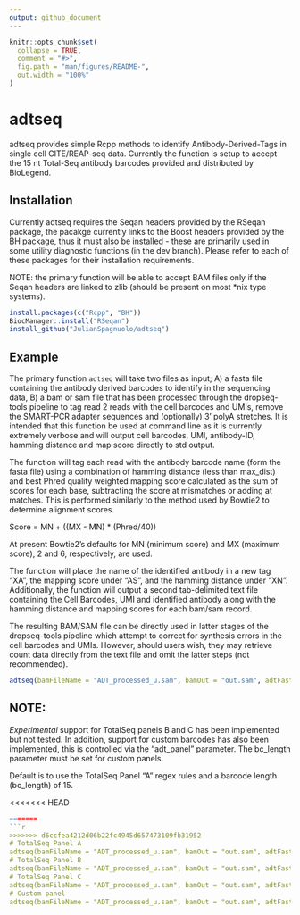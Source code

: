 ```yaml
---
output: github_document
---
```


<!-- README.md is generated from README.Rmd. Please edit that file -->

```r
knitr::opts_chunk$set(
  collapse = TRUE,
  comment = "#>",
  fig.path = "man/figures/README-",
  out.width = "100%"
)
```
# adtseq

adtseq provides simple Rcpp methods to identify Antibody-Derived-Tags in single cell CITE/REAP-seq data. Currently the function is setup to accept the 15 nt Total-Seq antibody barcodes provided and distributed by BioLegend.

## Installation

Currently adtseq requires the Seqan headers provided by the RSeqan package, the pacakge currently links to the Boost headers provided by the BH package, thus it must also be installed - these are primarily used in some utility diagnostic functions (in the dev branch). Please refer to each of these packages for their installation requirements.

NOTE: the primary function will be able to accept BAM files only if the Seqan headers are linked to zlib (should be present on most *nix type systems).

``` r
install.packages(c("Rcpp", "BH"))
BiocManager::install("RSeqan")
install_github("JulianSpagnuolo/adtseq")
```

## Example

The primary function `adtseq` will take two files as input; A) a fasta file containing the antibody derived barcodes to identify in the sequencing data, B) a bam or sam file that has been processed through the dropseq-tools pipeline to tag read 2 reads with the cell barcodes and UMIs, remove the SMART-PCR adapter sequences and (optionally) 3' polyA stretches. It is intended that this function be used at command line as it is currently extremely verbose and will output cell barcodes, UMI, antibody-ID, hamming distance and map score directly to std output.

The function will tag each read with the antibody barcode name (form the fasta file) using a combination of hamming distance (less than max_dist) and best Phred quality weighted mapping score calculated as the sum of scores for each base, subtracting the score at mismatches or adding at matches. This is performed similarly to the method used by Bowtie2 to determine alignment scores.

Score = MN + ((MX - MN) * (Phred/40))

At present Bowtie2's defaults for MN (minimum score) and MX (maximum score), 2 and 6, respectively, are used.

The function will place the name of the identified antibody in a new tag "XA", the mapping score under "AS", and the hamming distance under "XN".
Additionally, the function will output a second tab-delimited text file containing the Cell Barcodes, UMI and identified antibody along with the hamming distance and mapping scores for each bam/sam record.

The resulting BAM/SAM file can be directly used in latter stages of the dropseq-tools pipeline which attempt to correct for synthesis errors in the cell barcodes and UMIs. However, should users wish, they may retrieve count data directly from the text file and omit the latter steps (not recommended).

```r
adtseq(bamFileName = "ADT_processed_u.sam", bamOut = "out.sam", adtFasta = "total_seq_panel.fasta", max_dist = 4, sumoutput = "summary.txt", adt_panel = "A", bc_length = 15)
```

## NOTE:

*Experimental* support for TotalSeq panels B and C has been implemented but not tested. In addition, support for custom barcodes has also been implemented, this is controlled via the "adt_panel" parameter. The bc_length parameter must be set for custom panels.

Default is to use the TotalSeq Panel "A" regex rules and a barcode length (bc_length) of 15.

<<<<<<< HEAD
```r
=======
```r
>>>>>>> d6ccfea4212d06b22fc4945d657473109fb31952
# TotalSeq Panel A
adtseq(bamFileName = "ADT_processed_u.sam", bamOut = "out.sam", adtFasta = "total_seq_panel.fasta", max_dist = 4, sumoutput = "summary.txt", adt_panel = "A", bc_length = 15)
# TotalSeq Panel B
adtseq(bamFileName = "ADT_processed_u.sam", bamOut = "out.sam", adtFasta = "total_seq_panelB.fasta", max_dist = 4, sumoutput = "summary.txt", adt_panel = "B", bc_length = 15)
# TotalSeq Panel C
adtseq(bamFileName = "ADT_processed_u.sam", bamOut = "out.sam", adtFasta = "total_seq_panelC.fasta", max_dist = 4, sumoutput = "summary.txt", adt_panel = "C", bc_length = 15)
# Custom panel
adtseq(bamFileName = "ADT_processed_u.sam", bamOut = "out.sam", adtFasta = "custom_panel.fasta", max_dist = 4, sumoutput = "summary.txt", adt_panel = "custom", bc_length = 8)
```
